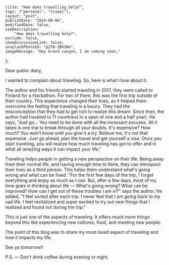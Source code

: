 
    title: "How does travelling help?",
    tags: ["personal", "travel"],
    layout: "post",
    publishDate: "2019-08-04",
    modifiedDate: false,
    seoDescription:
        "How does travelling help?",
    exclude: false,
    showDiscussionLink: false,
    unsplashPhotoId: "p2TQ-3Bh3Oo",
    imageMessage: "Hey Grand canyon, I am coming soon."
};

<BlogMeta data={props} />

Dear public diary,

I wanted to complain about traveling. So, here is what I love about it.

The author and his friends started traveling in 2017, they were called to Finland for a Hackathon. For two of them, this was the first trip outside of their country. This experience changed their lives, as it helped them overcome the feeling that traveling is a luxury. They had the misconception that they had to get rich to realize this dream. Since then, the author had traveled to 11 countries( in a span of one and a half year). He says, "Just go... You need to be done with all the incessant excuses. All it takes is one trip to break through all your doubts. It's expensive? How much? You won't know until you give it a try. Believe me, it's not that expensive. Just go ahead, plan the travel and get yourself a visa. Once you start traveling, you will realize how much traveling has got to offer and in what all amazing ways it can impact your life."

Traveling helps people in getting a new perspective on their life. Being away from their normal life, and having enough time to think, they can introspect their lives as a third person. This helps them understand what's going wrong and what can be fixed. "For the first few days of the trip, I forget everything and enjoy as much as I can. But, after a few days, most of my time goes in thinking about life — What's going wrong? What can be improved? How can I get out of these troubles I am in?" says the author. He added, "I feel sorted after each trip. I never feel that I am going back to my sad life. I feel revitalized and super excited to try out new things that I realized and found out during the trip."

This is just one of the aspects of traveling. It offers much more things beyond this like experiencing new cultures, food, and meeting new people.

The point of this blog was to share my most loved aspect of traveling and how it impacts my life.

See ya tomorrow!!

P.S. — Don't drink coffee during evening or night.
